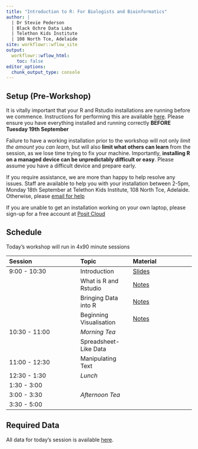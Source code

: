 ```yaml
---
title: "Introduction to R: For Biologists and Bioinformatics"
author: |
  | Dr Stevie Pederson
  | Black Ochre Data Labs
  | Telethon Kids Institute
  | 108 North Tce, Adelaide
site: workflowr::wflow_site
output:
  workflowr::wflow_html:
    toc: false
editor_options:
  chunk_output_type: console
---
```


## Setup (Pre-Workshop)

It is vitally important that your R and Rstudio installations are running before we commence.
Instructions for performing this are available [here]().
Please ensure you have everything installed and running correctly **BEFORE Tuesday 19th September**

Failure to have a working installation prior to the workshop will not only *limit the amount you can learn*, but will also **limit what others can learn** from the session, as we lose time trying to fix your machine.
Importantly, **installing R on a managed device can be unpredictably difficult or easy**.
Please assume you have a difficult device and prepare early.

If you require assistance, we are more than happy to help resolve any issues.
Staff are available to help you with your installation between 2-5pm, Monday 18th September at Telethon Kids Institute, 108 North Tce, Adelaide.
Otherwise, please [email for help](mailto:stephen.pederson@telethonkids.org.au)

If you are unable to get an installation working on your own laptop, please sign-up for a free account at [Posit Cloud](https://posit.cloud/)

## Schedule

Today's workshop will run in 4x90 minute sessions

| Session | Topic | Material |
|:------- |:----- |:------ |
| 9:00 - 10:30  | Introduction            | [Slides](intro_slides.html#/title-slide) | 
|               | What is R and Rstudio   | [Notes](rstudio.html) |
|               | Bringing Data into R    | [Notes](data_import.html) |
|               | Beginning Visualisation | [Notes](basic_ggplot2.html) |
| 10:30 - 11:00 | *Morning Tea*           | |
|               | Spreadsheet-Like Data   | |
| 11:00 - 12:30 | Manipulating Text       | |
| 12:30 - 1:30  | *Lunch*                 | |
| 1:30 - 3:00   |                         | |
| 3:00 - 3:30   | *Afternoon Tea*         | |
| 3:30 - 5:00   |                         | |

## Required Data

All data for today's session is available [here]().